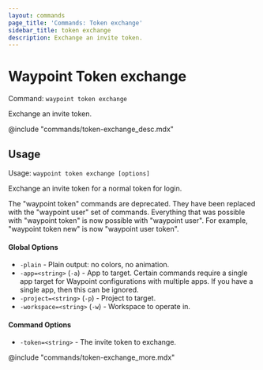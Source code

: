 ```yaml
---
layout: commands
page_title: 'Commands: Token exchange'
sidebar_title: token exchange
description: Exchange an invite token.
---
```


# Waypoint Token exchange

Command: `waypoint token exchange`

Exchange an invite token.

@include "commands/token-exchange_desc.mdx"

## Usage

Usage: `waypoint token exchange [options]`

Exchange an invite token for a normal token for login.

The "waypoint token" commands are deprecated. They have been replaced with
the "waypoint user" set of commands. Everything that was possible with
"waypoint token" is now possible with "waypoint user". For example,
"waypoint token new" is now "waypoint user token".

#### Global Options

- `-plain` - Plain output: no colors, no animation.
- `-app=<string>` (`-a`) - App to target. Certain commands require a single app target for Waypoint configurations with multiple apps. If you have a single app, then this can be ignored.
- `-project=<string>` (`-p`) - Project to target.
- `-workspace=<string>` (`-w`) - Workspace to operate in.

#### Command Options

- `-token=<string>` - The invite token to exchange.

@include "commands/token-exchange_more.mdx"
